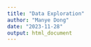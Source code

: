 ```yaml
---
title: "Data Exploration"
author: "Manye Dong"
date: "2023-11-28"
output: html_document
---
```


```r

```

